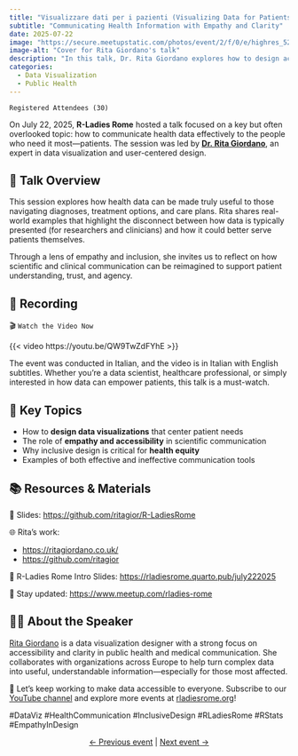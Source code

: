 ```yaml
---
title: "Visualizzare dati per i pazienti (Visualizing Data for Patients)"
subtitle: "Communicating Health Information with Empathy and Clarity"
date: 2025-07-22
image: "https://secure.meetupstatic.com/photos/event/2/f/0/e/highres_528912046.webp?w=750"
image-alt: "Cover for Rita Giordano's talk"
description: "In this talk, Dr. Rita Giordano explores how to design accessible and empathetic data visualizations for patients. A reflection on inclusive communication and how data can support—not overwhelm—those navigating health decisions."
categories:
  - Data Visualization
  - Public Health 
---
```


`Registered Attendees (30)`

On July 22, 2025, **R-Ladies Rome** hosted a talk focused on a key but often overlooked topic: how to communicate health data effectively to the people who need it most—patients. The session was led by [**Dr. Rita Giordano**](https://www.linkedin.com/in/ritagiordano/), an expert in data visualization and user-centered design.

## 💬 Talk Overview

This session explores how health data can be made truly useful to those navigating diagnoses, treatment options, and care plans. Rita shares real-world examples that highlight the disconnect between how data is typically presented (for researchers and clinicians) and how it could better serve patients themselves.

Through a lens of empathy and inclusion, she invites us to reflect on how scientific and clinical communication can be reimagined to support patient understanding, trust, and agency.

## 🎥 Recording

🎬 `Watch the Video Now`

{{< video https://youtu.be/QW9TwZdFYhE >}}

The event was conducted in Italian, and the video is in Italian with English subtitles. Whether you’re a data scientist, healthcare professional, or simply interested in how data can empower patients, this talk is a must-watch.

## 🧭 Key Topics

- How to **design data visualizations** that center patient needs
- The role of **empathy and accessibility** in scientific communication
- Why inclusive design is critical for **health equity**
- Examples of both effective and ineffective communication tools

## 📚 Resources & Materials

🔗 Slides: <https://github.com/ritagior/R-LadiesRome>

🌐 Rita’s work: 

- <https://ritagiordano.co.uk/>
- <https://github.com/ritagior>

📝 R-Ladies Rome Intro Slides: <https://rladiesrome.quarto.pub/july222025>

📅 Stay updated: <https://www.meetup.com/rladies-rome>

## 👩‍🏫 About the Speaker

[Rita Giordano](https://www.linkedin.com/in/ritagiordano/) is a data visualization designer with a strong focus on accessibility and clarity in public health and medical communication. She collaborates with organizations across Europe to help turn complex data into useful, understandable information—especially for those most affected.

💬 Let’s keep working to make data accessible to everyone. Subscribe to our [YouTube channel](https://www.youtube.com/@rladiesrome) and explore more events at [rladiesrome.org](https://rladiesrome.org)!

#DataViz #HealthCommunication #InclusiveDesign #RLadiesRome #RStats #EmpathyInDesign

<center>[← Previous event](/talks/2025/meetup/07032025_RamiKrispin.qmd) | [Next event →](/talks/2025/meetup/08242025_DerekSollberger.qmd) </center>